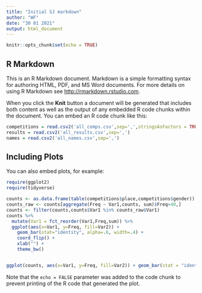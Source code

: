 ```yaml
---
title: "Initial SJ markdown"
author: "WF"
date: "30 01 2021"
output: html_document
---
```


```r
knitr::opts_chunk$set(echo = TRUE)
```

## R Markdown

This is an R Markdown document. Markdown is a simple formatting syntax for authoring HTML, PDF, and MS Word documents. For more details on using R Markdown see <http://rmarkdown.rstudio.com>.

When you click the **Knit** button a document will be generated that includes both content as well as the output of any embedded R code chunks within the document. You can embed an R code chunk like this:

```r
competitions = read.csv2('all_comps.csv',sep=',',stringsAsFactors = TRUE)
results = read.csv2('all_results.csv',sep=',')
names = read.csv2('all_names.csv',sep=',')
```

## Including Plots

You can also embed plots, for example:

```r
require(ggplot2)
require(tidyverse)

counts <- as.data.frame(table(competitions$place,competitions$gender))
counts_raw <- counts[aggregate(Freq ~ Var1,counts, sum)$Freq>40,]
counts <- filter(counts,counts$Var1 %in% counts_raw$Var1)
counts %>%
  mutate(Var1 = fct_reorder(Var1,Freq,sum)) %>%
  ggplot(aes(x=Var1, y=Freq, fill=Var2)) +
    geom_bar(stat="identity", alpha=.6, width=.4) +
    coord_flip() +
    xlab("") +
    theme_bw()


ggplot(counts, aes(x=Var1, y=Freq, fill=Var2)) + geom_bar(stat = "identity",aes(y=Freq),data=counts)

```

Note that the `echo = FALSE` parameter was added to the code chunk to prevent printing of the R code that generated the plot.
